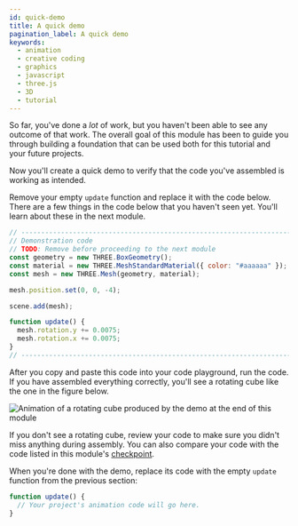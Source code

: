 ```yaml
---
id: quick-demo
title: A quick demo
pagination_label: A quick demo
keywords:
  - animation
  - creative coding
  - graphics
  - javascript
  - three.js
  - 3D
  - tutorial
---
```


So far, you've done a _lot_ of work, but you haven't been able to see any outcome of that work. The overall goal of this module has been to guide you through building a foundation that can be used both for this tutorial and your future projects.

Now you'll create a quick demo to verify that the code you've assembled is working as intended.

Remove your empty `update` function and replace it with the code below. There are a few things in the code below that you haven't seen yet. You'll learn about these in the next module.

```javascript
// -----------------------------------------------------------------------------
// Demonstration code
// TODO: Remove before proceeding to the next module
const geometry = new THREE.BoxGeometry();
const material = new THREE.MeshStandardMaterial({ color: "#aaaaaa" });
const mesh = new THREE.Mesh(geometry, material);

mesh.position.set(0, 0, -4);

scene.add(mesh);

function update() {
  mesh.rotation.y += 0.0075;
  mesh.rotation.x += 0.0075;
}
// -----------------------------------------------------------------------------
```

After you copy and paste this code into your code playground, run the code. If you have assembled everything correctly, you'll see a rotating cube like the one in the figure below.

![Animation of a rotating cube produced by the demo at the end of this module](assets/scene-setup-demo.gif "This module's demo")

If you don't see a rotating cube, review your code to make sure you didn't miss anything during assembly. You can also compare your code with the code listed in this module's [checkpoint](checkpoint).

When you're done with the demo, replace its code with the empty `update` function from the previous section:

```javascript
function update() {
  // Your project's animation code will go here.
}
```
